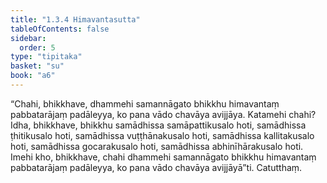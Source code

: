 ```yaml
---
title: "1.3.4 Himavantasutta"
tableOfContents: false
sidebar:
  order: 5
type: "tipitaka"
basket: "su"
book: "a6"
---
```



<DynamicBreadcrumb />

<Division number="24" book="a6" bookNo="16" page="275">

<Paragraph number="148" book="a6">
“Chahi, bhikkhave, dhammehi samannāgato bhikkhu himavantaṃ pabbatarājaṃ padāleyya, ko pana vādo chavāya avijjāya. Katamehi chahi? Idha, bhikkhave, bhikkhu samādhissa samāpattikusalo hoti, samādhissa ṭhitikusalo hoti, samādhissa vuṭṭhānakusalo hoti, samādhissa kallitakusalo hoti, samādhissa gocarakusalo hoti, samādhissa abhinīhārakusalo hoti. Imehi kho, bhikkhave, chahi dhammehi samannāgato bhikkhu himavantaṃ pabbatarājaṃ padāleyya, ko pana vādo chavāya avijjāyā”ti.

</Paragraph>
</Division>

<Paragraph number="149" type="center" book="a6">
Catutthaṃ.
</Paragraph>